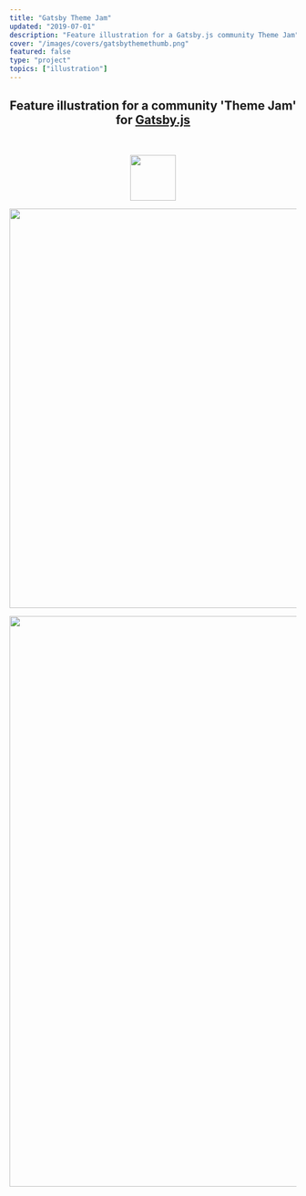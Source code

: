 ```yaml
---
title: "Gatsby Theme Jam"
updated: "2019-07-01"
description: "Feature illustration for a Gatsby.js community Theme Jam"
cover: "/images/covers/gatsbythemethumb.png"
featured: false
type: "project"
topics: ["illustration"]
---
```


<BasicImage
    width="100%"
    src="https://res.cloudinary.com/dg3gyk0gu/image/upload/c_scale,w_1800/v1589143413/maggieappleton.com/gatsby-themes/banne.png"
/>

<Center>

## Feature illustration for a community 'Theme Jam' for [Gatsby.js](https://www.gatsbyjs.org/)

<br />

<img
    width="80px"
    src="https://res.cloudinary.com/dg3gyk0gu/image/upload/c_scale,w_100/v1589143408/maggieappleton.com/gatsby-themes/Gatsby_Monogram.png"
/>

</Center>

<Spacer small />

<div style={{ background: "linear-gradient(#9950C3, #6A37A7)", gridColumn: "1/4", width: "100%", color: "var(--color-cream)", padding: "var(--space-2xl) var(--space-xs)" }}>

<img
    width="700px"
    src="https://res.cloudinary.com/dg3gyk0gu/image/upload/c_scale,w_700/v1589143411/maggieappleton.com/gatsby-themes/final.png"
/>

</div>

<Spacer />

<img
    width="1000px"
    src="https://res.cloudinary.com/dg3gyk0gu/image/upload/c_scale,w_1000/v1589143416/maggieappleton.com/gatsby-themes/ThemeJamSite.png"
/>
